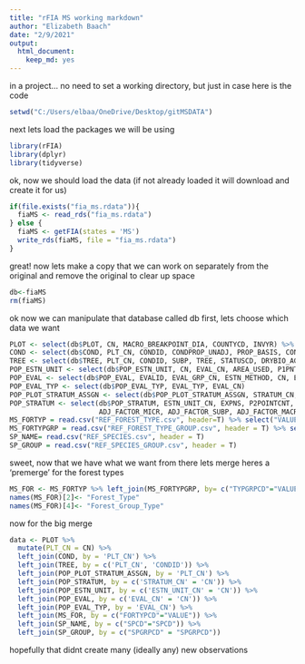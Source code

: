 ```yaml
---
title: "rFIA MS working markdown"
author: "Elizabeth Baach"
date: "2/9/2021"
output: 
  html_document: 
    keep_md: yes
---
```

in a project... no need to set a working directory, but just in case here is the code
```r
setwd("C:/Users/elbaa/OneDrive/Desktop/gitMSDATA")
```
next lets load the packages we will be using
```r
library(rFIA)
library(dplyr)
library(tidyverse)
```
ok, now we should load the data (if not already loaded it will download and create it for us)
```r
if(file.exists("fia_ms.rdata")){
  fiaMS <- read_rds("fia_ms.rdata")
} else {
  fiaMS <- getFIA(states = 'MS')
  write_rds(fiaMS, file = "fia_ms.rdata")
}

```
great! now lets make a copy that we can work on separately from the original and remove the original to clear up space
```r
db<-fiaMS
rm(fiaMS)
```
ok now we can manipulate that database called db
first, lets choose which data we want
```r
PLOT <- select(db$PLOT, CN, MACRO_BREAKPOINT_DIA, COUNTYCD, INVYR) %>% filter(between(INVYR,2009,2019))
COND <- select(db$COND, PLT_CN, CONDID, CONDPROP_UNADJ, PROP_BASIS, COND_STATUS_CD, OWNGRPCD, FORTYPCD, BALIVE, STDORGCD)
TREE <- select(db$TREE, PLT_CN, CONDID, SUBP, TREE, STATUSCD, DRYBIO_AG, CARBON_AG, TPA_UNADJ, DIA, SPCD,DRYBIO_BOLE,DRYBIO_TOP,DRYBIO_STUMP,DRYBIO_BG,SPGRPCD)
POP_ESTN_UNIT <- select(db$POP_ESTN_UNIT, CN, EVAL_CN, AREA_USED, P1PNTCNT_EU)
POP_EVAL <- select(db$POP_EVAL, EVALID, EVAL_GRP_CN, ESTN_METHOD, CN, END_INVYR, REPORT_YEAR_NM)
POP_EVAL_TYP <- select(db$POP_EVAL_TYP, EVAL_TYP, EVAL_CN)
POP_PLOT_STRATUM_ASSGN <- select(db$POP_PLOT_STRATUM_ASSGN, STRATUM_CN, PLT_CN)
POP_STRATUM <- select(db$POP_STRATUM, ESTN_UNIT_CN, EXPNS, P2POINTCNT, 
                      ADJ_FACTOR_MICR, ADJ_FACTOR_SUBP, ADJ_FACTOR_MACR, CN, P1POINTCNT)
MS_FORTYP = read.csv("REF_FOREST_TYPE.csv", header=T) %>% select("VALUE","MEANING","TYPGRPCD")
MS_FORTYPGRP = read.csv("REF_FOREST_TYPE_GROUP.csv", header = T) %>% select("VALUE","MEANING")
SP_NAME= read.csv("REF_SPECIES.csv", header = T)
SP_GROUP = read.csv("REF_SPECIES_GROUP.csv", header = T)

```
sweet, now that we have what we want from there lets merge
heres a 'premerge' for the forest types
```r
MS_FOR <- MS_FORTYP %>% left_join(MS_FORTYPGRP, by= c("TYPGRPCD"="VALUE"))
names(MS_FOR)[2]<- "Forest_Type"
names(MS_FOR)[4]<- "Forest_Group_Type"
```
now for the big merge
```r
data <- PLOT %>%
  mutate(PLT_CN = CN) %>%
  left_join(COND, by = 'PLT_CN') %>%
  left_join(TREE, by = c('PLT_CN', 'CONDID')) %>%
  left_join(POP_PLOT_STRATUM_ASSGN, by = 'PLT_CN') %>%
  left_join(POP_STRATUM, by = c('STRATUM_CN' = 'CN')) %>%
  left_join(POP_ESTN_UNIT, by = c('ESTN_UNIT_CN' = 'CN')) %>%
  left_join(POP_EVAL, by = c('EVAL_CN' = 'CN')) %>%
  left_join(POP_EVAL_TYP, by = 'EVAL_CN') %>% 
  left_join(MS_FOR, by = c("FORTYPCD"="VALUE")) %>% 
  left_join(SP_NAME, by = c("SPCD"="SPCD")) %>% 
  left_join(SP_GROUP, by = c("SPGRPCD" = "SPGRPCD"))
```
hopefully that didnt create many (ideally any) new observations
